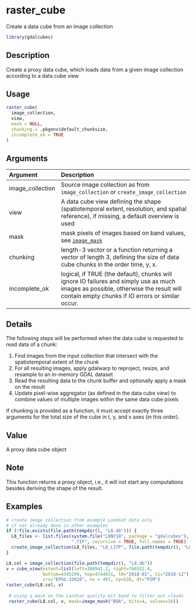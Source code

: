 # raster_cube

Create a data cube from an image collection



```r
library(gdalcubes)
```

## Description

Create a proxy data cube, which loads data from a given image collection according to a data cube view


## Usage


```r
raster_cube(
  image_collection,
  view,
  mask = NULL,
  chunking = .pkgenv$default_chunksize,
  incomplete_ok = TRUE
)

```


## Arguments

| Argument    | Description                       |
|:------------|:----------------------------------|
| image_collection | Source image collection as from `image_collection` or `create_image_collection` |
| view | A data cube view defining the shape (spatiotemporal extent, resolution, and spatial reference), if missing, a default overview is used |
| mask | mask pixels of images based on band values, see [`image_mask`](image_mask.Rmd) |
| chunking | length-3 vector or a function returning a vector of length 3, defining the size of data cube chunks in the order time, y, x. |
| incomplete_ok | logical, if TRUE (the default), chunks will ignore IO failures and simply use as much images as possible, otherwise the result will contain empty chunks if IO errors or similar occur. |


## Details

The following steps will be performed when the data cube is requested to read data of a chunk:

 1. Find images from the input collection that intersect with the spatiotemporal extent of the chunk
 2. For all resulting images, apply gdalwarp to reproject, resize, and resample to an in-memory GDAL dataset
 3. Read the resulting data to the chunk buffer and optionally apply a mask on the result
 4. Update pixel-wise aggregator (as defined in the data cube view) to combine values of multiple images within the same data cube pixels

If chunking is provided as a function, it must accept exactly three arguments for the total size of the cube in t, y, and x axes (in this order).


## Value

A proxy data cube object


## Note

This function returns a proxy object, i.e., it will not start any computations besides deriving the shape of the result.


## Examples


```r
# create image collection from example Landsat data only 
# if not already done in other examples
if (!file.exists(file.path(tempdir(), "L8.db"))) {
  L8_files <- list.files(system.file("L8NY18", package = "gdalcubes"),
                         ".TIF", recursive = TRUE, full.names = TRUE)
  create_image_collection(L8_files, "L8_L1TP", file.path(tempdir(), "L8.db"), quiet = TRUE) 
}

L8.col = image_collection(file.path(tempdir(), "L8.db"))
v = cube_view(extent=list(left=388941.2, right=766552.4, 
              bottom=4345299, top=4744931, t0="2018-01", t1="2018-12"),
              srs="EPSG:32618", nx = 497, ny=526, dt="P1M")
raster_cube(L8.col, v)
 
 # using a mask on the Landsat quality bit band to filter out clouds
 raster_cube(L8.col, v, mask=image_mask("BQA", bits=4, values=16))
 
```


